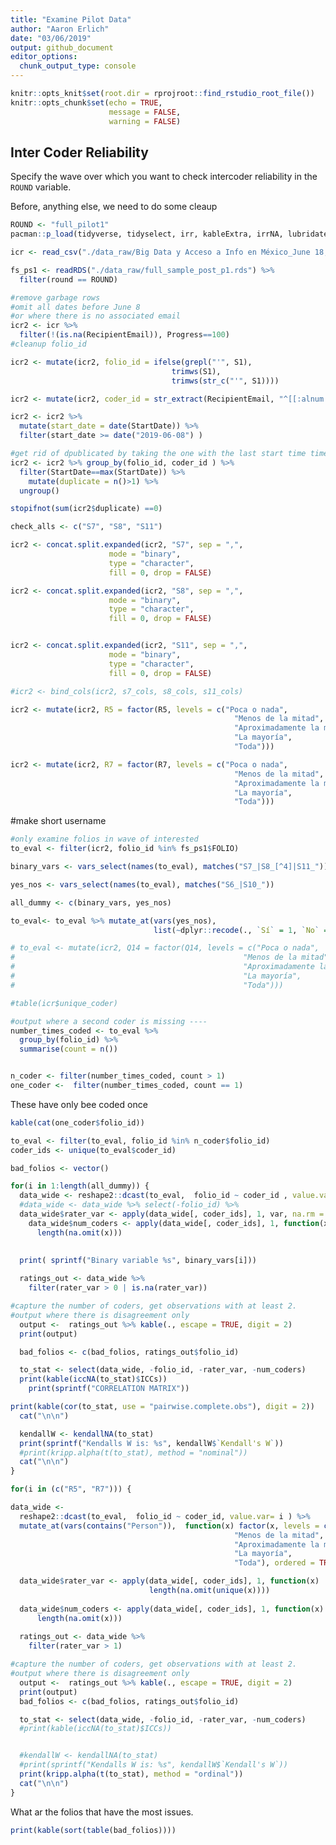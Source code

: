```yaml
---
title: "Examine Pilot Data"
author: "Aaron Erlich"
date: "03/06/2019"
output: github_document
editor_options: 
  chunk_output_type: console
---
```


```r
knitr::opts_knit$set(root.dir = rprojroot::find_rstudio_root_file())
knitr::opts_chunk$set(echo = TRUE, 
                      message = FALSE,
                      warning = FALSE)

```

## Inter Coder Reliability

Specify the wave over which you want to check intercoder reliability in the `ROUND` variable.

Before, anything else, we need to do some cleaup

```r
ROUND <- "full_pilot1"
pacman::p_load(tidyverse, tidyselect, irr, kableExtra, irrNA, lubridate, splitstackshape)

icr <- read_csv("./data_raw/Big Data y Acceso a Info en México_June 18, 2019_07.csv")

fs_ps1 <- readRDS("./data_raw/full_sample_post_p1.rds") %>%
  filter(round == ROUND)

#remove garbage rows
#omit all dates before June 8 
#or where there is no associated email
icr2 <- icr %>% 
  filter(!(is.na(RecipientEmail)), Progress==100) 
#cleanup folio_id

icr2 <- mutate(icr2, folio_id = ifelse(grepl("'", S1),
                                    trimws(S1),
                                    trimws(str_c("'", S1))))

icr2 <- mutate(icr2, coder_id = str_extract(RecipientEmail, "^[[:alnum:]]+"))

icr2 <- icr2 %>%
  mutate(start_date = date(StartDate)) %>%
  filter(start_date >= date("2019-06-08") )

#get rid of dpublicated by taking the one with the last start time time
icr2 <- icr2 %>% group_by(folio_id, coder_id ) %>%
  filter(StartDate==max(StartDate)) %>%
    mutate(duplicate = n()>1) %>%
  ungroup()

stopifnot(sum(icr2$duplicate) ==0)

check_alls <- c("S7", "S8", "S11")

icr2 <- concat.split.expanded(icr2, "S7", sep = ",", 
                      mode = "binary", 
                      type = "character",
                      fill = 0, drop = FALSE)

icr2 <- concat.split.expanded(icr2, "S8", sep = ",", 
                      mode = "binary", 
                      type = "character",
                      fill = 0, drop = FALSE)


icr2 <- concat.split.expanded(icr2, "S11", sep = ",", 
                      mode = "binary", 
                      type = "character",
                      fill = 0, drop = FALSE)

#icr2 <- bind_cols(icr2, s7_cols, s8_cols, s11_cols)

icr2 <- mutate(icr2, R5 = factor(R5, levels = c("Poca o nada", 
                                                  "Menos de la mitad", 
                                                  "Aproximadamente la mitad",
                                                  "La mayoría",
                                                  "Toda")))

icr2 <- mutate(icr2, R7 = factor(R7, levels = c("Poca o nada", 
                                                  "Menos de la mitad", 
                                                  "Aproximadamente la mitad",
                                                  "La mayoría",
                                                  "Toda")))

```

#make short username

```r
#only examine folios in wave of interested
to_eval <- filter(icr2, folio_id %in% fs_ps1$FOLIO)

binary_vars <- vars_select(names(to_eval), matches("S7_|S8_[^4]|S11_"))

yes_nos <- vars_select(names(to_eval), matches("S6_|S10_"))

all_dummy <- c(binary_vars, yes_nos)

to_eval<- to_eval %>% mutate_at(vars(yes_nos),
                                list(~dplyr::recode(., `Sí` = 1, `No` = 0, .default = NA_real_)))

# to_eval <- mutate(icr2, Q14 = factor(Q14, levels = c("Poca o nada", 
#                                                   "Menos de la mitad", 
#                                                   "Aproximadamente la mitad",
#                                                   "La mayoría",
#                                                   "Toda")))

#table(icr$unique_coder)

#output where a second coder is missing ----
number_times_coded <- to_eval %>%
  group_by(folio_id) %>%
  summarise(count = n())


n_coder <- filter(number_times_coded, count > 1)
one_coder <-  filter(number_times_coded, count == 1)
```

These have only bee coded once

```r
kable(cat(one_coder$folio_id))
```

```r
to_eval <- filter(to_eval, folio_id %in% n_coder$folio_id)
coder_ids <- unique(to_eval$coder_id)

bad_folios <- vector()

for(i in 1:length(all_dummy)) {
  data_wide <- reshape2::dcast(to_eval,  folio_id ~ coder_id , value.var= all_dummy[i], mean)
  #data_wide <- data_wide %>% select(-folio_id) %>%
  data_wide$rater_var <- apply(data_wide[, coder_ids], 1, var, na.rm = TRUE)
    data_wide$num_coders <- apply(data_wide[, coder_ids], 1, function(x)
      length(na.omit(x)))

  
  print( sprintf("Binary variable %s", binary_vars[i]))
  
  ratings_out <- data_wide %>%
    filter(rater_var > 0 | is.na(rater_var))

#capture the number of coders, get observations with at least 2. 
#output where there is disagreement only
  output <-  ratings_out %>% kable(., escape = TRUE, digit = 2)
  print(output)

  bad_folios <- c(bad_folios, ratings_out$folio_id)

  to_stat <- select(data_wide, -folio_id, -rater_var, -num_coders)
  print(kable(iccNA(to_stat)$ICCs))
    print(sprintf("CORRELATION MATRIX"))

print(kable(cor(to_stat, use = "pairwise.complete.obs"), digit = 2))
  cat("\n\n")

  kendallW <- kendallNA(to_stat)
  print(sprintf("Kendalls W is: %s", kendallW$`Kendall's W`))
  #print(kripp.alpha(t(to_stat), method = "nominal"))
  cat("\n\n")
}

```

```r
for(i in (c("R5", "R7"))) {

data_wide <-
  reshape2::dcast(to_eval,  folio_id ~ coder_id, value.var= i ) %>%
  mutate_at(vars(contains("Person")),  function(x) factor(x, levels = c("Poca o nada", 
                                                  "Menos de la mitad", 
                                                  "Aproximadamente la mitad",
                                                  "La mayoría",
                                                  "Toda"), ordered = TRUE))

  data_wide$rater_var <- apply(data_wide[, coder_ids], 1, function(x)
                               length(na.omit(unique(x))))
  
  data_wide$num_coders <- apply(data_wide[, coder_ids], 1, function(x)
      length(na.omit(x)))
  
  ratings_out <- data_wide %>%
    filter(rater_var > 1)

#capture the number of coders, get observations with at least 2. 
#output where there is disagreement only
  output <-  ratings_out %>% kable(., escape = TRUE, digit = 2)
  print(output)
  bad_folios <- c(bad_folios, ratings_out$folio_id)

  to_stat <- select(data_wide, -folio_id, -rater_var, -num_coders)
  #print(kable(iccNA(to_stat)$ICCs))


  #kendallW <- kendallNA(to_stat)
  #print(sprintf("Kendalls W is: %s", kendallW$`Kendall's W`))
  print(kripp.alpha(t(to_stat), method = "ordinal"))
  cat("\n\n")
}
```

What ar the folios that have the most issues.
```r
print(kable(sort(table(bad_folios))))
```
